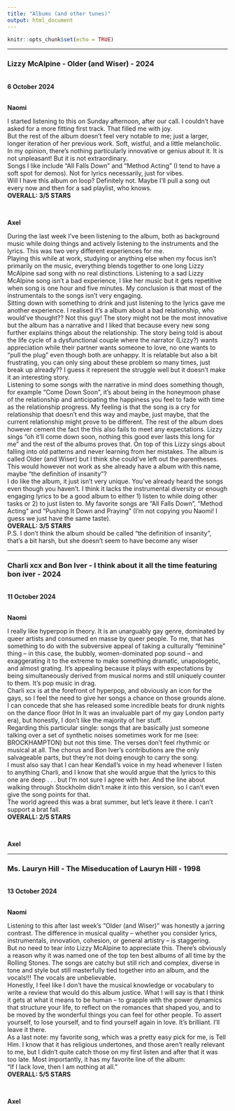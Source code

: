 ```yaml
---
title: "Albums (and other tunes)"
output: html_document
---
```


```r
knitr::opts_chunk$set(echo = TRUE)
```
----


### Lizzy McAlpine - Older (and Wiser) - 2024  
<br>
**6 October 2024**

<br>
**Naomi**

I started listening to this on Sunday afternoon, after our call. I couldn't have asked for a more fitting first track. That filled me with joy. 
<br>
But the rest of the album doesn't feel very notable to me; just a larger, longer iteration of her previous work. Soft, wistful, and a little melancholic. In my opinion, there's nothing particularly innovative or genius about it. It is not unpleasant! But it is not extraordinary. 
<br>
Songs I like include "All Falls Down" and "Method Acting" (I tend to have a soft spot for demos). Not for lyrics necessarily, just for vibes. 
<br>
Will I have this album on loop? Definitely not. Maybe I'll pull a song out every now and then for a sad playlist, who knows. 
<br>
**OVERALL: 3/5 STARS** 

<br>

**Axel**

During the last week I've been listening to the album, both as background music while doing things and actively listening to the instruments and the lyrics. This was two very different experiences for me.
<br>
Playing this while at work, studying or anything else when my focus isn't primarily on the music, everything blends together to one long Lizzy McAlpine sad song with no real distinctions. Listening to a sad Lizzy McAlpine song isn't a bad experience, I like her music but it gets repetitive when  song is one hour and five minutes. My conclusion is that most of the instrumentals to the songs isn't very engaging.
<br>
Sitting down with something to drink and just listening to the lyrics gave me another experience. I realised it's a album about a bad relationship, who would've thought?? Not this guy! The story might not be the most innovative but the album has a narrative and I liked that because every new song further explains things about the relationship. The story being told is about the life cycle of a dysfunctional couple where the narrator (Lizzy?) wants appreciation while their partner wants someone to love, no one wants to "pull the plug" even though both are unhappy. It is relatable but also a bit frustrating, you can only sing about these problem so many times, just break up already?? I guess it represent the struggle well but it doesn't make it an interesting story.
<br>
Listening to some songs with the narrative in mind does something though, for example "Come Down Soon", it's about being in the honeymoon phase of the relationship and anticipating the happiness you feel to fade with time as the relationship progress. My feeling is that the song is a cry for relationship that doesn't end this way and maybe, just maybe, that the current relationship might prove to be different. The rest of the album does however cement the fact the this also fails to meet any expectations. Lizzy sings "oh it'll come down soon, nothing this good ever lasts this long for me" and the rest of the albums proves that. On top of this Lizzy sings about falling into old patterns and never learning from her mistakes. The album is called Older (and Wiser) but I think she could've left out the parentheses. This would however not work as she already have a album with this name, maybe "the definition of insanity"? 
<br>
I do like the album, it just isn't very unique. You've already heard the songs even though you haven't. I think it lacks the instrumental diversity or enough engaging lyrics to be a good album to either 1) listen to while doing other tasks or 2) to just listen to. My favorite songs are "All Falls Down", "Method Acting" and "Pushing It Down and Praying" (I'm not copying you Naomi! I guess we just have the same taste).
<br>
**OVERALL: 3/5 STARS** 
<br>
P.S. I don't think the album should be called "the definition of insanity", that's a bit harsh, but she doesn't seem to have become any wiser


----


### Charli xcx and Bon Iver - I think about it all the time featuring bon iver - 2024  
<br>
**11 October 2024**

<br>
**Naomi**  

I really like hyperpop in theory. It is an unarguably gay genre, dominated by queer artists and consumed en masse by queer people. To me, that has something to do with the subversive appeal of taking a culturally "feminine" thing -- in this case, the bubbly, women-dominated pop sound -- and exaggerating it to the extreme to make something dramatic, unapologetic, and almost grating. It's appealing because it plays with expectations by being simultaneously derived from musical norms and still uniquely counter to them. It's pop music in drag. 
<br>
Charli xcx is at the forefront of hyperpop, and obviously an icon for the gays, so I feel the need to give her songs a chance on those grounds alone. I can concede that she has released some incredible beats for drunk nights on the dance floor (Hot In It was an invaluable part of my gay London party era), but honestly, I don't like the majority of her stuff.
<br>
Regarding this particular single: songs that are basically just someone talking over a set of synthetic noises sometimes work for me (see: BROCKHAMPTON) but not this time. The verses don't feel rhythmic or musical at all. The chorus and Bon Iver's contributions are the only salvageable parts, but they're not doing enough to carry the song.
<br>
I must also say that I can hear Kendall's voice in my head whenever I listen to anything Charli, and I know that she would argue that the lyrics to this one are deep . . . but I'm not sure I agree with her. And the line about walking through Stockholm didn't make it into this version, so I can't even give the song points for that.
<br>
The world agreed this was a brat summer, but let's leave it there. I can't support a brat fall.
<br>
**OVERALL: 2/5 STARS**

<br>

**Axel**



----


### Ms. Lauryn Hill - The Miseducation of Lauryn Hill - 1998 
<br>
**13 October 2024**

<br>
**Naomi**  

Listening to this after last week's "Older (and Wiser)" was honestly a jarring contrast. The difference in musical quality -- whether you consider lyrics, instrumentals, innovation, cohesion, or general artistry -- is staggering.
<br>
But no need to tear into Lizzy McAlpine to appreciate this. There's obviously a reason why it was named one of the top ten best albums of all time by the Rolling Stones. The songs are catchy but still rich and complex, diverse in tone and style but still masterfully tied together into an album, and the vocals!!! The vocals are unbelievable.
<br>
Honestly, I feel like I don't have the musical knowledge or vocabulary to write a review that would do this album justice. What I will say is that I think it gets at what it means to be human -- to grapple with the power dynamics that structure your life, to reflect on the romances that shaped you, and to be moved by the wonderful things you can feel for other people. To assert yourself, to lose yourself, and to find yourself again in love. It's brilliant. I'll leave it there.
<br>
As a last note: my favorite song, which was a pretty easy pick for me, is Tell Him. I know that it has religious undertones, and those aren't really relevant to me, but I didn't quite catch those on my first listen and after that it was too late. Most importantly, it has my favorite line of the album:
<br>
"If I lack love, then I am nothing at all."
<br>
**OVERALL: 5/5 STARS**

<br>

**Axel**
